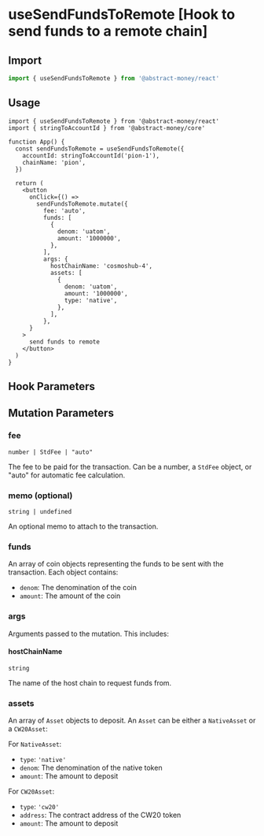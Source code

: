 
# useSendFundsToRemote [Hook to send funds to a remote chain]

## Import

```ts twoslash 
import { useSendFundsToRemote } from '@abstract-money/react'
```

## Usage

```tsx twoslash [index.tsx]
import { useSendFundsToRemote } from '@abstract-money/react'
import { stringToAccountId } from '@abstract-money/core'

function App() {
  const sendFundsToRemote = useSendFundsToRemote({
    accountId: stringToAccountId('pion-1'),
    chainName: 'pion',
  })

  return (
    <button
      onClick={() =>
        sendFundsToRemote.mutate({
          fee: 'auto',
          funds: [
            {
              denom: 'uatom',
              amount: '1000000',
            },
          ],
          args: {
            hostChainName: 'cosmoshub-4',
            assets: [
              {
                denom: 'uatom',
                amount: '1000000',
                type: 'native',
              },
            ],
          },
      }
    >
      send funds to remote
    </button>
  )
}
```

## Hook Parameters
<ParameterCommonSnippet/>
<ParameterMutationSnippet />

## Mutation Parameters

### fee

`number | StdFee | "auto"`

The fee to be paid for the transaction. Can be a number, a `StdFee` object, or "auto" for automatic fee calculation.

### memo (optional)

`string | undefined`

An optional memo to attach to the transaction.

### funds

An array of coin objects representing the funds to be sent with the transaction. Each object contains:

- `denom`: The denomination of the coin
- `amount`: The amount of the coin

### args

Arguments passed to the mutation. This includes:

#### hostChainName

`string`

The name of the host chain to request funds from.

### assets

An array of `Asset` objects to deposit. An `Asset` can be either a `NativeAsset` or a `CW20Asset`:

For `NativeAsset`:

- `type`: `'native'`
- `denom`: The denomination of the native token
- `amount`: The amount to deposit


For `CW20Asset`:

- `type`: `'cw20'`
- `address`: The contract address of the CW20 token
- `amount`: The amount to deposit